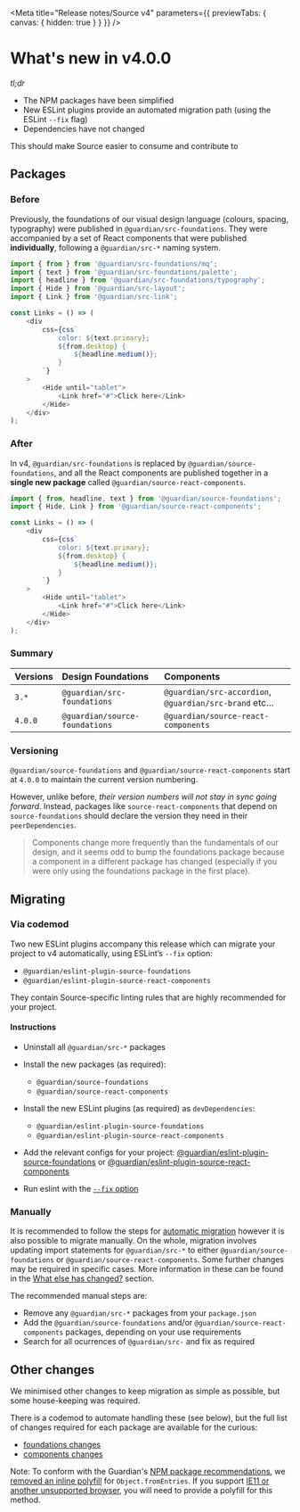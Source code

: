 
<Meta
	title="Release notes/Source v4"
	parameters={{ previewTabs: { canvas: { hidden: true } } }}
/>

# What's new in v4.0.0

_tl;dr_

-   The NPM packages have been simplified
-   New ESLint plugins provide an automated migration path (using the ESLint `--fix` flag)
-   Dependencies have not changed

This should make Source easier to consume and contribute to

## Packages

### Before

Previously, the foundations of our visual design language (colours, spacing, typography) were published in `@guardian/src-foundations`. They were accompanied by a set of React components that were published **individually**, following a `@guardian/src-*` naming system.

```ts
import { from } from '@guardian/src-foundations/mq';
import { text } from '@guardian/src-foundations/palette';
import { headline } from '@guardian/src-foundations/typography';
import { Hide } from '@guardian/src-layout';
import { Link } from '@guardian/src-link';

const Links = () => (
	<div
		css={css`
			color: ${text.primary};
			${from.desktop} {
				${headline.medium()};
			}
		`}
	>
		<Hide until="tablet">
			<Link href="#">Click here</Link>
		</Hide>
	</div>
);
```

### After

In v4, `@guardian/src-foundations` is replaced by `@guardian/source-foundations`, and all the React components are published together in a **single new package** called `@guardian/source-react-components`.

```ts
import { from, headline, text } from '@guardian/source-foundations';
import { Hide, Link } from '@guardian/source-react-components';

const Links = () => (
	<div
		css={css`
			color: ${text.primary};
			${from.desktop} {
				${headline.medium()};
			}
		`}
	>
		<Hide until="tablet">
			<Link href="#">Click here</Link>
		</Hide>
	</div>
);
```

### Summary

| Versions | Design Foundations             | Components                                            |
| :------- | :----------------------------- | :---------------------------------------------------- |
| `3.*`    | `@guardian/src-foundations`    | `@guardian/src-accordion`, `@guardian/src-brand` etc… |
| `4.0.0`  | `@guardian/source-foundations` | `@guardian/source-react-components`                   |

### Versioning

`@guardian/source-foundations` and `@guardian/source-react-components` start at `4.0.0` to maintain the current version numbering.

However, unlike before, _their version numbers will not stay in sync going forward_. Instead, packages like `source-react-components` that depend on `source-foundations` should declare the version they need in their `peerDependencies`.

> Components change more frequently than the fundamentals of our design, and it seems odd to bump the foundations package because a component in a different package has changed (especially if you were only using the foundations package in the first place).

## Migrating

### Via codemod

Two new ESLint plugins accompany this release which can migrate your project to v4 automatically, using ESLint’s `--fix` option:

-   `@guardian/eslint-plugin-source-foundations`
-   `@guardian/eslint-plugin-source-react-components`

They contain Source-specific linting rules that are highly recommended for your project.

#### Instructions

-   Uninstall all `@guardian/src-*` packages
-   Install the new packages (as required):
    -   `@guardian/source-foundations`
    -   `@guardian/source-react-components`
-   Install the new ESLint plugins (as required) as `devDependencies`:

    -   `@guardian/eslint-plugin-source-foundations`
    -   `@guardian/eslint-plugin-source-react-components`

-   Add the relevant configs for your project: [@guardian/eslint-plugin-source-foundations](https://github.com/guardian/source/tree/main/packages/%40guardian/eslint-plugin-source-foundations#usage) or [@guardian/eslint-plugin-source-react-components](https://github.com/guardian/source/tree/main/packages/%40guardian/eslint-plugin-source-react-components#usage)
-   Run eslint with the [`--fix` option](https://eslint.org/docs/user-guide/command-line-interface#fixing-problems)

### Manually

It is recommended to follow the steps for [automatic migration](#automagically) however it is also possible to migrate manually. On the whole, migration involves updating import statements for `@guardian/src-*` to either `@guardian/source-foundations` or `@guardian/source-react-components`. Some further changes may be required in specific cases. More information in these can be found in the [What else has changed?](#what-else-has-changed) section.

The recommended manual steps are:

-   Remove any `@guardian/src-*` packages from your `package.json`
-   Add the `@guardian/source-foundations` and/or `@guardian/source-react-components` packages, depending on your use requirements
-   Search for all ocurrences of `@guardian/src-` and fix as required

## Other changes

We minimised other changes to keep migration as simple as possible, but some house-keeping was required.

There is a codemod to automate handling these (see below), but the full list of changes required for each package are available for the curious:

-   [foundations changes](https://github.com/guardian/source/blob/main/packages/%40guardian/source-foundations/migration-breaking-changes.md)
-   [components changes](https://github.com/guardian/source/blob/main/packages/%40guardian/source-react-components/migration-breaking-changes.md)

Note: To conform with the Guardian's [NPM package recommendations](https://github.com/guardian/recommendations/blob/main/npm-packages.md#using-guardian-npm-packages), we [removed an inline polyfill](https://github.com/guardian/source/pull/982/files#diff-1d4bbfb57a73b4844eea8bf903faf617deb06f41c4d06c05e835eb82d2ebaa68L30-L49) for `Object.fromEntries`. If you support [IE11 or another unsupported browser](https://caniuse.com/mdn-javascript_builtins_object_fromentries), you will need to provide a polyfill for this method.
